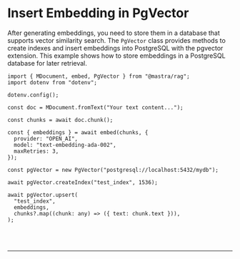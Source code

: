 
# Insert Embedding in PgVector

After generating embeddings, you need to store them in a database that supports vector similarity search. The `PgVector` class provides methods to create indexes and insert embeddings into PostgreSQL with the pgvector extension. This example shows how to store embeddings in a PostgreSQL database for later retrieval.

```tsx copy
import { MDocument, embed, PgVector } from "@mastra/rag";
import dotenv from "dotenv";

dotenv.config();

const doc = MDocument.fromText("Your text content...");

const chunks = await doc.chunk();

const { embeddings } = await embed(chunks, {
  provider: "OPEN_AI",
  model: "text-embedding-ada-002",
  maxRetries: 3,
});

const pgVector = new PgVector("postgresql://localhost:5432/mydb");

await pgVector.createIndex("test_index", 1536);

await pgVector.upsert(
  "test_index",
  embeddings,
  chunks?.map((chunk: any) => ({ text: chunk.text })),
);
```

<br />
<br />
<hr className="dark:border-[#404040] border-gray-300" />
<br />
<br />
<GithubLink
  link={
    "https://github.com/mastra-ai/mastra/blob/main/examples/basics/rag/insert-embedding-in-pgvector"
  }
/>
